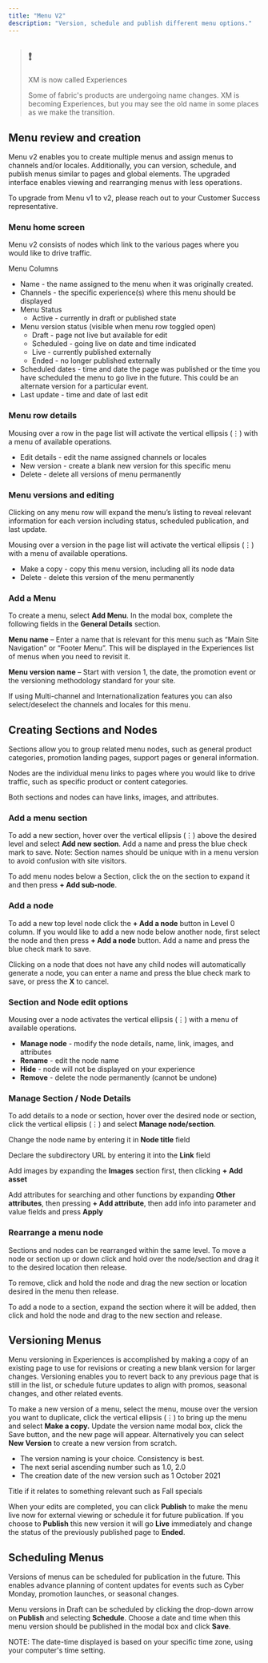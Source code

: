```yaml
---
title: "Menu V2"
description: "Version, schedule and publish different menu options."
---
```


> ## ❗️
> 
> XM is now called Experiences
> 
> Some of fabric's products are undergoing name changes. XM is becoming Experiences, but you may see the old name in some places as we make the transition.

## Menu review and creation

Menu v2 enables you to create multiple menus and assign menus to channels and/or locales. Additionally, you can version, schedule, and publish menus similar to pages and global elements. The upgraded interface enables viewing and rearranging menus with less operations.

To upgrade from Menu v1 to v2, please reach out to your Customer Success representative. 

### Menu home screen

Menu v2 consists of nodes which link to the various pages where you would like to drive traffic. 

Menu Columns

* Name - the name assigned to the menu when it was originally created.
* Channels - the specific experience(s) where this menu should be displayed
* Menu Status  
   * Active - currently in draft or published state
* Menu version status (visible when menu row toggled open)  
   * Draft - page not live but available for edit  
   * Scheduled - going live on date and time indicated  
   * Live - currently published externally  
   * Ended - no longer published externally
* Scheduled dates - time and date the page was published or the time you have scheduled the menu to go live in the future. This could be an alternate version for a particular event.
* Last update - time and date of last edit

### Menu row details

Mousing over a row in the page list will activate the vertical ellipsis (⋮) with a menu of available operations.

* Edit details - edit the name assigned channels or locales
* New version - create a blank new version for this specific menu
* Delete - delete all versions of menu permanently

### Menu versions and editing

Clicking on any menu row will expand the menu’s listing to reveal relevant information for each version including status, scheduled publication, and last update.

Mousing over a version in the page list will activate the vertical ellipsis (⋮) with a menu of available operations.

* Make a copy - copy this menu version, including all its node data
* Delete - delete this version of the menu permanently

### Add a Menu

To create a menu, select **Add Menu**. In the modal box, complete the following fields in the **General Details** section.

**Menu name** – Enter a name that is relevant for this menu such as “Main Site Navigation” or “Footer Menu”. This will be displayed in the Experiences list of menus when you need to revisit it.

**Menu version name** – Start with version 1, the date, the promotion event or the versioning methodology standard for your site.

If using Multi-channel and Internationalization features you can also select/deselect the channels and locales for this menu.

## Creating Sections and Nodes

Sections allow you to group related menu nodes, such as general product categories, promotion landing pages, support pages or general information.

Nodes are the individual menu links to pages where you would like to drive traffic, such as specific product or content categories.

Both sections and nodes can have links, images, and attributes.

### Add a menu section

To add a new section, hover over the vertical ellipsis (⋮) above the desired level and select **Add new section**. Add a name and press the blue check mark to save. Note: Section names should be unique with in a menu version to avoid confusion with site visitors.

To add menu nodes below a Section, click the on the section to expand it and then press **\+ Add sub-node**.

### Add a node

To add a new top level node click the **\+ Add a node** button in Level 0 column. If you would like to add a new node below another node, first select the node and then press **\+ Add a node** button. Add a name and press the blue check mark to save.

Clicking on a node that does not have any child nodes will automatically generate a node, you can enter a name and press the blue check mark to save, or press the **X** to cancel.

### Section and Node edit options

Mousing over a node activates the vertical ellipsis (⋮) with a menu of available operations.

* **Manage node** \- modify the node details, name, link, images, and attributes
* **Rename** \- edit the node name
* **Hide** \- node will not be displayed on your experience
* **Remove** \- delete the node permanently (cannot be undone)

### Manage Section / Node Details

To add details to a node or section, hover over the desired node or section, click the vertical ellipsis (⋮) and select **Manage node/section**.

Change the node name by entering it in **Node title** field

Declare the subdirectory URL by entering it into the **Link** field

Add images by expanding the **Images** section first, then clicking **\+ Add asset**

Add attributes for searching and other functions by expanding **Other attributes**, then pressing **\+ Add attribute**, then add info into parameter and value fields and press **Apply**

### Rearrange a menu node

Sections and nodes can be rearranged within the same level. To move a node or section up or down click and hold over the node/section and drag it to the desired location then release.

To remove, click and hold the node and drag the new section or location desired in the menu then release.

To add a node to a section, expand the section where it will be added, then click and hold the node and drag to the new section and release.

## Versioning Menus

Menu versioning in Experiences is accomplished by making a copy of an existing page to use for revisions or creating a new blank version for larger changes. Versioning enables you to revert back to any previous page that is still in the list, or schedule future updates to align with promos, seasonal changes, and other related events.

To make a new version of a menu, select the menu, mouse over the version you want to duplicate, click the vertical ellipsis (⋮) to bring up the menu and select **Make a copy.** Update the version name modal box, click the Save button, and the new page will appear. Alternatively you can select **New Version** to create a new version from scratch.

* The version naming is your choice. Consistency is best.
* The next serial ascending number such as 1.0, 2.0
* The creation date of the new version such as 1 October 2021

Title if it relates to something relevant such as Fall specials

When your edits are completed, you can click **Publish** to make the menu live now for external viewing or schedule it for future publication. If you choose to **Publish** this new version it will go **Live** immediately and change the status of the previously published page to **Ended**.

## Scheduling Menus

Versions of menus can be scheduled for publication in the future. This enables advance planning of content updates for events such as Cyber Monday, promotion launches, or seasonal changes.

Menu versions in Draft can be scheduled by clicking the drop-down arrow on **Publish** and selecting **Schedule**. Choose a date and time when this menu version should be published in the modal box and click **Save**. 

NOTE: The date-time displayed is based on your specific time zone, using your computer's time setting.